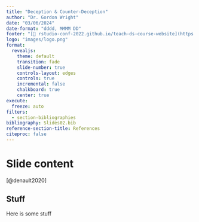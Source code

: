 ```yaml
---
title: "Deception & Counter-Deception"
author: "Dr. Gordon Wright"
date: "03/06/2024"
date-format: "dddd, MMMM DD"
footer: "[🔗 rstudio-conf-2022.github.io/teach-ds-course-website](https://rstudio-conf-2022.github.io/teach-ds-course-website)"
logo: "images/logo.png"
format: 
  revealjs:
    theme: default
    transition: fade
    slide-number: true
    controls-layout: edges
    controls: true
    incremental: false 
    chalkboard: true
    center: true
execute:
  freeze: auto
filters:
  - section-bibliographies
bibliography: Slides02.bib
reference-section-title: References
citeproc: false
---
```


# Slide content

[@denault2020]

## Stuff

Here is some stuff

